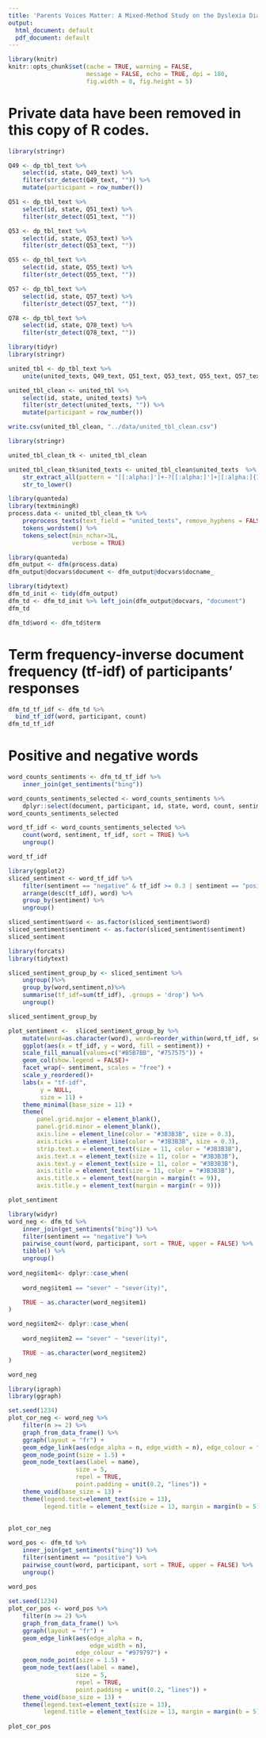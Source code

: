 ```yaml
---
title: 'Parents Voices Matter: A Mixed-Method Study on the Dyslexia Diagnosis Process'
output:
  html_document: default
  pdf_document: default
---
```


```r
library(knitr)
knitr::opts_chunk$set(cache = TRUE, warning = FALSE,
                      message = FALSE, echo = TRUE, dpi = 180,
                      fig.width = 8, fig.height = 5)
```

# Private data have been removed in this copy of R codes.

```r
library(stringr)

Q49 <- dp_tbl_text %>% 
    select(id, state, Q49_text) %>%
    filter(str_detect(Q49_text, "")) %>%
    mutate(participant = row_number())

Q51 <- dp_tbl_text %>% 
    select(id, state, Q51_text) %>%
    filter(str_detect(Q51_text, ""))

Q53 <- dp_tbl_text %>% 
    select(id, state, Q53_text) %>%
    filter(str_detect(Q53_text, ""))

Q55 <- dp_tbl_text %>% 
    select(id, state, Q55_text) %>%
    filter(str_detect(Q55_text, ""))

Q57 <- dp_tbl_text %>% 
    select(id, state, Q57_text) %>%
    filter(str_detect(Q57_text, ""))

Q78 <- dp_tbl_text %>% 
    select(id, state, Q78_text) %>%
    filter(str_detect(Q78_text, ""))
```


```r
library(tidyr)
library(stringr)

united_tbl <- dp_tbl_text %>% 
    unite(united_texts, Q49_text, Q51_text, Q53_text, Q55_text, Q57_text, Q78_text, sep = "", remove = TRUE)
```


```r
united_tbl_clean <- united_tbl %>%
    select(id, state, united_texts) %>%
    filter(str_detect(united_texts, "")) %>%
    mutate(participant = row_number())

write.csv(united_tbl_clean, "../data/united_tbl_clean.csv")
```


```r
library(stringr)

united_tbl_clean_tk <- united_tbl_clean

united_tbl_clean_tk$united_texts <- united_tbl_clean$united_texts  %>% 
    str_extract_all(pattern = "[[:alpha:]']+-?[[:alpha:]']+|[:alpha:]{1}") %>%
    str_to_lower()
```


```r
library(quanteda)
library(textminingR)
process.data <- united_tbl_clean_tk %>% 
    preprocess_texts(text_field = "united_texts", remove_hyphens = FALSE) %>%  
    tokens_wordstem() %>%
    tokens_select(min_nchar=3L,
                  verbose = TRUE)
```

```r
library(quanteda)
dfm_output <- dfm(process.data)
dfm_output@docvars$document <- dfm_output@docvars$docname_
```


```r
library(tidytext)
dfm_td_init <- tidy(dfm_output) 
dfm_td <- dfm_td_init %>% left_join(dfm_output@docvars, "document")  
dfm_td
```

```r
dfm_td$word <- dfm_td$term
```


# Term frequency-inverse document frequency (tf-idf) of participants' responses
```r
dfm_td_tf_idf <- dfm_td %>% 
  bind_tf_idf(word, participant, count)
dfm_td_tf_idf
```

# Positive and negative words 
```r
word_counts_sentiments <- dfm_td_tf_idf %>%
    inner_join(get_sentiments("bing")) 

word_counts_sentiments_selected <- word_counts_sentiments %>% 
    dplyr::select(document, participant, id, state, word, count, sentiment, tf, idf, tf_idf)
word_counts_sentiments_selected
```

```r
word_tf_idf <- word_counts_sentiments_selected %>%
    count(word, sentiment, tf_idf, sort = TRUE) %>%
    ungroup()

word_tf_idf
```

```r
library(ggplot2)
sliced_sentiment <- word_tf_idf %>%
    filter(sentiment == "negative" & tf_idf >= 0.3 | sentiment == "positive" & tf_idf >= 0.3) %>%
    arrange(desc(tf_idf), word) %>%
    group_by(sentiment) %>%
    ungroup() 

sliced_sentiment$word <- as.factor(sliced_sentiment$word)
sliced_sentiment$sentiment <- as.factor(sliced_sentiment$sentiment)
sliced_sentiment
```

```r
library(forcats)
library(tidytext)

sliced_sentiment_group_by <- sliced_sentiment %>%
    ungroup()%>%
    group_by(word,sentiment,n)%>%
    summarise(tf_idf=sum(tf_idf), .groups = 'drop') %>% 
    ungroup() 

sliced_sentiment_group_by
```

```r
plot_sentiment <-  sliced_sentiment_group_by %>%
    mutate(word=as.character(word), word=reorder_within(word,tf_idf, sentiment)) %>%
    ggplot(aes(x = tf_idf, y = word, fill = sentiment)) +
    scale_fill_manual(values=c("#B5B7BB", "#757575")) +
    geom_col(show.legend = FALSE)+
    facet_wrap(~ sentiment, scales = "free") +
    scale_y_reordered()+
    labs(x = "tf-idf",
         y = NULL,
         size = 11) +
    theme_minimal(base_size = 11) +
    theme(
        panel.grid.major = element_blank(),
        panel.grid.minor = element_blank(),
        axis.line = element_line(color = "#3B3B3B", size = 0.3),
        axis.ticks = element_line(color = "#3B3B3B", size = 0.3),
        strip.text.x = element_text(size = 11, color = "#3B3B3B"), 
        axis.text.x = element_text(size = 11, color = "#3B3B3B"),
        axis.text.y = element_text(size = 11, color = "#3B3B3B"),
        axis.title = element_text(size = 11, color = "#3B3B3B"),
        axis.title.x = element_text(margin = margin(t = 9)),
        axis.title.y = element_text(margin = margin(r = 9))) 

plot_sentiment
```


```r
library(widyr)
word_neg <- dfm_td %>%
    inner_join(get_sentiments("bing")) %>%
    filter(sentiment == "negative") %>%
    pairwise_count(word, participant, sort = TRUE, upper = FALSE) %>%
    tibble() %>% 
    ungroup()
    
word_neg$item1<- dplyr::case_when(
    
    word_neg$item1 == "sever" ~ "sever(ity)",

    TRUE ~ as.character(word_neg$item1)
)

word_neg$item2<- dplyr::case_when(
    
    word_neg$item2 == "sever" ~ "sever(ity)",

    TRUE ~ as.character(word_neg$item2)
)

word_neg
```

```r
library(igraph)
library(ggraph)

set.seed(1234)
plot_cor_neg <- word_neg %>%
    filter(n >= 2) %>%
    graph_from_data_frame() %>%
    ggraph(layout = "fr") +
    geom_edge_link(aes(edge_alpha = n, edge_width = n), edge_colour = "#979797") +
    geom_node_point(size = 1.5) +
    geom_node_text(aes(label = name), 
                   size = 5,
                   repel = TRUE, 
                   point.padding = unit(0.2, "lines")) +
    theme_void(base_size = 13) +
    theme(legend.text=element_text(size = 13),
          legend.title = element_text(size = 13, margin = margin(b = 5), color = "#3B3B3B")) 
    
    
plot_cor_neg
```
```r
word_pos <- dfm_td %>%
    inner_join(get_sentiments("bing")) %>%
    filter(sentiment == "positive") %>%
    pairwise_count(word, participant, sort = TRUE, upper = FALSE) %>%
    ungroup()
    
word_pos 
```
```r
set.seed(1234)
plot_cor_pos <- word_pos %>%
    filter(n >= 2) %>%
    graph_from_data_frame() %>%
    ggraph(layout = "fr") +
    geom_edge_link(aes(edge_alpha = n, 
                       edge_width = n), 
                   edge_colour = "#979797") +
    geom_node_point(size = 1.5) +
    geom_node_text(aes(label = name), 
                   size = 5,
                   repel = TRUE, 
                   point.padding = unit(0.2, "lines")) +
    theme_void(base_size = 13) +
    theme(legend.text=element_text(size = 13),
          legend.title = element_text(size = 13, margin = margin(b = 5), color = "#3B3B3B"))
    
plot_cor_pos

```
